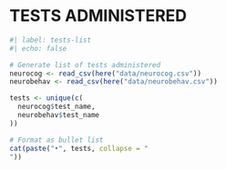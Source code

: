 
# TESTS ADMINISTERED

```r
#| label: tests-list
#| echo: false

# Generate list of tests administered
neurocog <- read_csv(here("data/neurocog.csv"))
neurobehav <- read_csv(here("data/neurobehav.csv"))

tests <- unique(c(
  neurocog$test_name,
  neurobehav$test_name
))

# Format as bullet list
cat(paste("•", tests, collapse = "
"))
```
